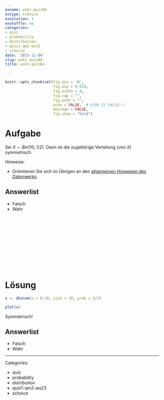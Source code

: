```yaml
---
exname: wskt-quiz04
extype: schoice
exsolution: 1
exshuffle: no
categories:
- quiz
- probability
- distribution
- quiz1-qm2-ws23
- schoice
date: '2023-11-04'
slug: wskt-quiz04
title: wskt-quiz04

---
```





```r
knitr::opts_chunk$set(fig.pos = 'H',
                      fig.asp = 0.618,
                      fig.width = 4,
                      fig.cap = "", 
                      fig.path = "",
                      echo = FALSE,  # ECHO IS FALSE!!!
                      message = FALSE,
                      fig.show = "hold")
```






# Aufgabe


Sei $X \sim Bin(10, 1/2)$. Dann ist die zugehörige Verteilung (von $X$) symmetrisch.

Hinweise:

- Orientieren Sie sich im Übrigen an den [allgemeinen Hinweisen des Datenwerks](https://datenwerk.netlify.app/hinweise).


Answerlist
----------

* Falsch
* Wahr


</br>
</br>
</br>
</br>
</br>
</br>
</br>
</br>
</br>
</br>

# Lösung


```r
x <- dbinom(x = 0:10, size = 10, prob = 1/2)

plot(x)
```

Symmetrisch!



Answerlist
----------


* Falsch
* *Wahr*








---

Categories: 

- quiz
- probability
- distribution
- quiz1-qm2-ws23
- schoice

